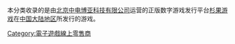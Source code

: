 本分类收录的是由[[北京中电博亚科技有限公司|北京中电博亚科技有限公司]]运营的正版数字游戏发行平台[[杉果游戏|杉果游戏]]在[[中国大陆地区|中国大陆地区]]所发行的游戏。

[[Category:電子遊戲線上零售商|Category:電子遊戲線上零售商]]